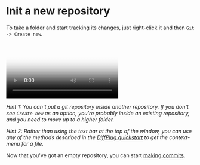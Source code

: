 
# Init a new repository

To take a folder and start tracking its changes, just right-click it and then `Git -> Create new`.

<Video
  poster="/intro/init/init.png"
  source="/intro/init/init.mp4"
/>

*Hint 1: You can't put a git repository inside another repository.  If you don't see `Create new` as an option, you're probably inside an existing repository, and you need to move up to a higher folder.*

*Hint 2: Rather than using the text bar at the top of the window, you can use any of the methods described in the [DiffPlug quickstart](https://docs.diffplug.com/2.0.2/getting-started/quickstart/) to get the context-menu for a file.*

Now that you've got an empty repository, you can start [making commits](/intro/commit).
